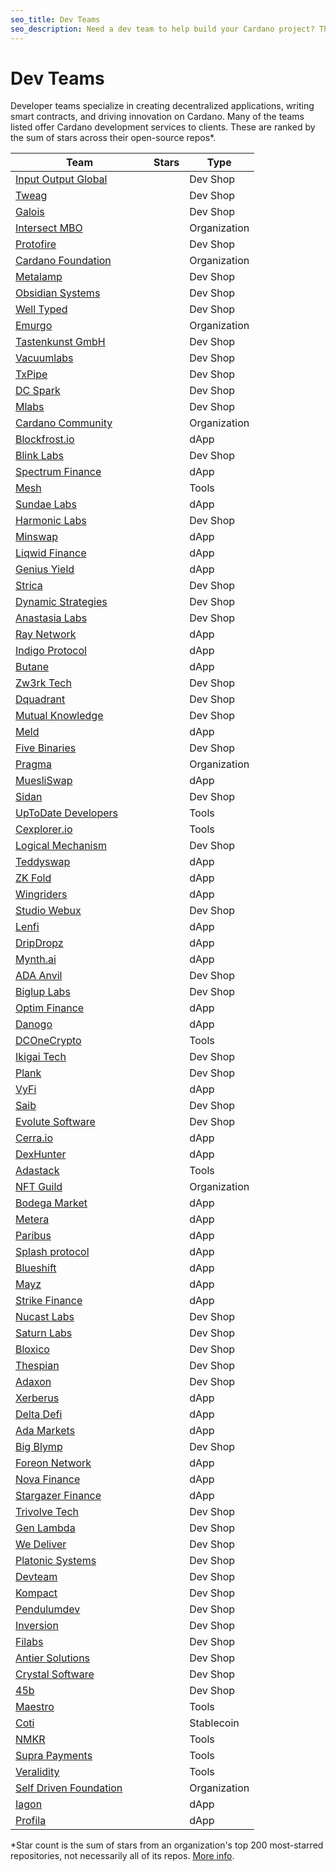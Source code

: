 ```yaml
---
seo_title: Dev Teams
seo_description: Need a dev team to help build your Cardano project? These teams build dApps, write smart contracts, manage projects, and drive innovation on Cardano.
---
```



# Dev Teams

Developer teams specialize in creating decentralized applications, writing smart contracts, and driving innovation on Cardano. Many of the teams listed offer Cardano development services to clients. These are ranked by the sum of stars across their open-source repos\*.

<TeamList />
<Stars repoURL="https://api.github.com/repos/adastackio/adastack" />

| Team                                                        | Stars                                                           | Type         |
| ----------------------------------------------------------- | --------------------------------------------------------------- | ------------ |
| [Input Output Global](https://iohk.io/)                     | <StarBadge repoURL="https://github.com/input-output-hk"/>       | Dev Shop     |
| [Tweag](https://www.tweag.io/)                              | <StarBadge repoURL="https://github.com/tweag"/>                 | Dev Shop     |
| [Galois](https://galois.com/)                               | <StarBadge repoURL="https://github.com/GaloisInc"/>             | Dev Shop     |
| [Intersect MBO](https://www.intersectmbo.org/)              | <StarBadge repoURL="https://github.com/intersectmbo"/>          | Organization |
| [Protofire](https://protofire.io/)                          | <StarBadge repoURL="https://github.com/protofire"/>             | Dev Shop     |
| [Cardano Foundation](https://cardanofoundation.org/)        | <StarBadge repoURL="https://github.com/cardano-foundation"/>    | Organization |
| [Metalamp](https://metalamp.io/)                            | <StarBadge repoURL="https://github.com/fullstack-development"/> | Dev Shop     |
| [Obsidian Systems](https://obsidian.systems/)               | <StarBadge repoURL="https://github.com/obsidiansystems"/>       | Dev Shop     |
| [Well Typed](https://www.well-typed.com/)                   | <StarBadge repoURL="https://github.com/well-typed"/>            | Dev Shop     |
| [Emurgo](https://emurgo.io/)                                | <StarBadge repoURL="https://github.com/Emurgo"/>                | Organization |
| [Tastenkunst GmbH](http://www.tastenkunst.com/)             | <StarBadge repoURL="https://github.com/Tastenkunst"/>           | Dev Shop     |
| [Vacuumlabs](https://vacuumlabs.com/)                       | <StarBadge repoURL="https://github.com/vacuumlabs"/>            | Dev Shop     |
| [TxPipe](https://txpipe.io/)                                | <StarBadge repoURL="https://github.com/txpipe"/>                | Dev Shop     |
| [DC Spark](https://www.dcspark.io/)                         | <StarBadge repoURL="https://github.com/dcSpark"/>               | Dev Shop     |
| [Mlabs](https://mlabs.city/)                                | <StarBadge repoURL="https://github.com/mlabs-haskell"/>         | Dev Shop     |
| [Cardano Community](https://cardano-community.github.io)    | <StarBadge repoURL="https://github.com/cardano-community"/>     | Organization |
| [Blockfrost.io](https://blockfrost.io/)                     | <StarBadge repoURL="https://github.com/blockfrost"/>            | dApp         |
| [Blink Labs](https://blinklabs.io/)                         | <StarBadge repoURL="https://github.com/blinklabs-io"/>          | Dev Shop     |
| [Spectrum Finance](https://spectrum.fi/)                    | <StarBadge repoURL="https://github.com/spectrum-finance"/>      | dApp         |
| [Mesh](https://meshjs.dev/)                                 | <StarBadge repoURL="https://github.com/MeshJS"/>                | Tools        |
| [Sundae Labs](https://sundae.fi/)                           | <StarBadge repoURL="https://github.com/SundaeSwap-finance"/>    | dApp         |
| [Harmonic Labs](https://www.harmoniclabs.tech/)             | <StarBadge repoURL="https://github.com/HarmonicLabs"/>          | Dev Shop     |
| [Minswap](https://app.minswap.org/)                         | <StarBadge repoURL="https://github.com/minswap"/>               | dApp         |
| [Liqwid Finance](https://liqwid.finance/)                   | <StarBadge repoURL="https://github.com/liqwid-labs"/>           | dApp         |
| [Genius Yield](https://app.geniusyield.co/)                 | <StarBadge repoURL="https://github.com/geniusyield"/>           | dApp         |
| [Strica](https://strica.io/)                                | <StarBadge repoURL="https://github.com/StricaHQ"/>              | Dev Shop     |
| [Dynamic Strategies](https://dynamicstrategies.io/)         | <StarBadge repoURL="https://github.com/dynamicstrategies"/>     | Dev Shop     |
| [Anastasia Labs](https://anastasialabs.com/)                | <StarBadge repoURL="https://github.com/Anastasia-Labs"/>        | Dev Shop     |
| [Ray Network](https://raynetwork.io/)                       | <StarBadge repoURL="https://github.com/xray-network"/>          | dApp         |
| [Indigo Protocol](https://indigoprotocol.io/)               | <StarBadge repoURL="https://github.com/IndigoProtocol"/>        | dApp         |
| [Butane](https://butane.dev/)                               | <StarBadge repoURL="https://github.com/butaneprotocol"/>        | dApp         |
| [Zw3rk Tech](https://zw3rk.com/)                            | <StarBadge repoURL="https://github.com/zw3rk"/>                 | Dev Shop     |
| [Dquadrant](https://dquadrant.com/)                         | <StarBadge repoURL="https://github.com/dQuadrant"/>             | Dev Shop     |
| [Mutual Knowledge](https://mukn.com/)                       | <StarBadge repoURL="https://github.com/MuKnSys"/>               | Dev Shop     |
| [Meld](https://www.meld.com/)                               | <StarBadge repoURL="https://github.com/MELD-labs"/>             | dApp         |
| [Five Binaries](https://fivebinaries.com/)                  | <StarBadge repoURL="https://github.com/fivebinaries"/>          | Dev Shop     |
| [Pragma](https://pragma.io/)                                | <StarBadge repoURL="https://github.com/pragma-org"/>            | Organization |
| [MuesliSwap](https://muesliswap.com/)                       | <StarBadge repoURL="https://github.com/MuesliSwapTeam"/>        | dApp         |
| [Sidan](https://sidan.io/)                                  | <StarBadge repoURL="https://github.com/sidan-lab"/>             | Dev Shop     |
| [UpToDate Developers](https://uptodatedevelopers.com/)      | <StarBadge repoURL="https://github.com/UPTODATE-DEV"/>          | Tools        |
| [Cexplorer.io](https://cexplorer.io/)                       | <StarBadge repoURL="https://github.com/cexplorer"/>             | Tools        |
| [Logical Mechanism](https://logicalmechanism.io/)           | <StarBadge repoURL="https://github.com/logical-mechanism"/>     | Dev Shop     |
| [Teddyswap](https://app.teddyswap.org/)                     | <StarBadge repoURL="https://github.com/teddy-swap"/>            | dApp         |
| [ZK Fold](https://zkfold.io/)                               | <StarBadge repoURL="https://github.com/zkFold"/>                | dApp         |
| [Wingriders](https://www.wingriders.com/)                   | <StarBadge repoURL="https://github.com/WingRiders"/>            | dApp         |
| [Studio Webux](https://webuxlab.com/)                       | <StarBadge repoURL="https://github.com/studiowebux"/>           | Dev Shop     |
| [Lenfi](https://lenfi.io/)                                  | <StarBadge repoURL="https://github.com/lenfiLabs"/>             | dApp         |
| [DripDropz](https://dripdropz.io)                           | <StarBadge repoURL="https://github.com/DripDropz"/>             | dApp         |
| [Mynth.ai](https://mynth.ai)                                | <StarBadge repoURL="https://github.com/MynthAI"/>               | dApp         |
| [ADA Anvil](https://ada-anvil.io/)                          | <StarBadge repoURL="https://github.com/Cardano-Forge"/>         | Dev Shop     |
| [Biglup Labs](https://biglup.io/)                           | <StarBadge repoURL="https://github.com/Biglup"/>                | Dev Shop     |
| [Optim Finance](https://www.optim.finance/)                 | <StarBadge repoURL="https://github.com/OptimFinance"/>          | dApp         |
| [Danogo](https://danogo.io/)                                | <StarBadge repoURL="https://github.com/Danogo2023"/>            | dApp         |
| [DCOneCrypto](https://dconecrypto.finance/)                 | <StarBadge repoURL="https://github.com/DCOneCrypto"/>           | Tools        |
| [Ikigai Tech](https://ikigaitech.org/)                      | <StarBadge repoURL="https://github.com/ikigai-github"/>         | Dev Shop     |
| [Plank](https://www.joinplank.com/)                         | <StarBadge repoURL="https://github.com/joinplank"/>             | Dev Shop     |
| [VyFi](https://app.vyfi.io/dex)                             | <StarBadge repoURL="https://github.com/vyfi"/>                  | dApp         |
| [Saib](https://saib.dev/)                                   | <StarBadge repoURL="https://github.com/SAIB-Inc"/>              | Dev Shop     |
| [Evolute Software](https://evolute.software/)               | <StarBadge repoURL="https://github.com/evolute-software"/>      | Dev Shop     |
| [Cerra.io](https://cerra.io/)                               | <StarBadge repoURL="https://github.com/cerraio"/>               | dApp         |
| [DexHunter](https://www.dexhunter.io/)                      | <StarBadge repoURL="https://github.com/DexHunterIO"/>           | dApp         |
| [Adastack](https://www.adastack.io)                         | <StarBadge repoURL="https://github.com/adastackio/"/>           | Tools        |
| [NFT Guild](https://www.nft-guild.io/)                      | <StarBadge repoURL="https://github.com/NFT-Guild"/>             | Organization |
| [Bodega Market](https://bodegamarket.xyz/)                  | <StarBadge repoURL="https://github.com/bodega-market"/>         | dApp         |
| [Metera](https://www.meteraprotocol.io/)                    | <StarBadge repoURL="https://github.com/MeteraLabs"/>            | dApp         |
| [Paribus](https://paribus.io/)                              | <StarBadge repoURL="https://github.com/paribus"/>               | dApp         |
| [Splash protocol](https://www.splash.trade/)                | <StarBadge repoURL="https://github.com/splashprotocol"/>        | dApp         |
| [Blueshift](https://blueshift.fi)                           | <StarBadge repoURL="https://github.com/blueshift-fi"/>          | dApp         |
| [Mayz](https://mayz.io/)                                    | <StarBadge repoURL="https://github.com/MAYZGitHub/"/>           | dApp         |
| [Strike Finance](https://strikefinance.org/)                | <StarBadge repoURL="https://github.com/strike-finance"/>        | dApp         |
| [Nucast Labs](https://www.nucastlabs.xyz/)                  | <StarBadge repoURL="https://github.com/Nucastio"/>              | Dev Shop     |
| [Saturn Labs](https://saturnlabs.org/)                      | <StarBadge repoURL="https://github.com/SaturnLabs"/>            | Dev Shop     |
| [Bloxico](https://bloxico.com/)                             | <StarBadge repoURL="https://github.com/Bloxico"/>               | Dev Shop     |
| [Thespian](https://thespian.eu/)                            | <StarBadge repoURL="https://github.com/Thespian-Agency"/>       | Dev Shop     |
| [Adaxon](https://adaxon.io/)                                | <StarBadge repoURL="https://github.com/adaxonio"/>              | Dev Shop     |
| [Xerberus](https://xerberus.io/)                            | <StarBadge repoURL="https://github.com/XerberusTeam"/>          | dApp         |
| [Delta Defi](https://www.deltadefi.io/)                     | <StarBadge repoURL="https://github.com/deltadefi-protocol"/>    | dApp         |
| [Ada Markets](https://ada.markets/)                         | <StarBadge repoURL="https://github.com/ADA-Markets"/>           | dApp         |
| [Big Blymp](http://www.bigblymp.com/)                       | <StarBadge repoURL="https://github.com/BigBlymp"/>              | Dev Shop     |
| [Foreon Network](https://foreon.network/)                   | <StarBadge repoURL="https://github.com/Foreon-Network"/>        | dApp         |
| [Nova Finance](https://www.novafinance.io/)                 | <StarBadge repoURL="https://github.com/Nova-Finance"/>          | dApp         |
| [Stargazer Finance](https://www.stargazer.finance/)         | <StarBadge repoURL="https://github.com/StargazerLabs"/>         | dApp         |
| [Trivolve Tech](https://trivolvetech.com/)                  |                                                                 | Dev Shop     |
| [Gen Lambda](https://www.genlambda.com/)                    |                                                                 | Dev Shop     |
| [We Deliver](https://we-deliver.io/)                        |                                                                 | Dev Shop     |
| [Platonic Systems](https://platonic.systems/)               |                                                                 | Dev Shop     |
| [Devteam](https://www.devteam.inc/)                         |                                                                 | Dev Shop     |
| [Kompact](https://kompact.io/)                              |                                                                 | Dev Shop     |
| [Pendulumdev](https://pendulumdev.co.uk/)                   |                                                                 | Dev Shop     |
| [Inversion](https://inversion.dev/)                         |                                                                 | Dev Shop     |
| [Filabs](https://www.filabs.dev/)                           |                                                                 | Dev Shop     |
| [Antier Solutions](https://www.antiersolutions.com/)        |                                                                 | Dev Shop     |
| [Crystal Software](http://www.crystal.infinityfreeapp.com/) |                                                                 | Dev Shop     |
| [45b](https://45b.io/)                                      |                                                                 | Dev Shop     |
| [Maestro](https://www.gomaestro.org/)                       | <StarBadge repoURL="https://github.com/maestro-org"/>           | Tools        |
| [Coti](https://coti.io/)                                    | <StarBadge repoURL="https://github.com/coti-io"/>               | Stablecoin   |
| [NMKR](https://nmkr.io/)                                    | <StarBadge repoURL="https://github.com/nftmakerio"/>            | Tools        |
| [Supra Payments](https://suprapayments.io/)                 | <StarBadge repoURL="https://github.com/suprapayments"/>         | Tools        |
| [Veralidity](https://veralidity.com/)                       | <StarBadge repoURL="https://github.com/veralidity"/>            | Tools        |
| [Self Driven Foundation](https://selfdriven.foundation/)    | <StarBadge repoURL="https://github.com/selfdriven-foundation"/> | Organization |
| [Iagon](https://iagon.com/)                                 | <StarBadge repoURL="https://github.com/iagonorg"/>              | dApp         |
| [Profila](https://profila.com/)                             | <StarBadge repoURL="https://github.com/Profila"/>               | dApp         |

\*Star count is the sum of stars from an organization's top 200 most-starred repositories, not necessarily all of its repos. [More info](https://shields.io/badges/git-hub-orgs-stars).
